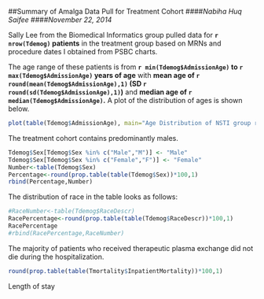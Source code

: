 ##Summary of Amalga Data Pull for Treatment Cohort
####*Nabiha Huq Saifee*
####*November 22, 2014*

Sally Lee from the Biomedical Informatics group pulled data for **`r nrow(Tdemog)` patients** in the treatment group based on MRNs and procedure dates I obtained from PSBC charts. 

The age range of these patients is from **`r min(Tdemog$AdmissionAge)` to `r max(Tdemog$AdmissionAge)` years of age** with **mean age of `r round(mean(Tdemog$AdmissionAge),1)` (SD `r round(sd(Tdemog$AdmissionAge),1)`)** and **median age of `r median(Tdemog$AdmissionAge)`.**  A plot of the distribution of ages is shown below.  
```r
plot(table(Tdemog$AdmissionAge), main="Age Distribution of NSTI group receiving Therapeutic Plasma Exchange", xlab = "Admission Age", ylab = "Number of Patients")
```

The treatment cohort contains predominantly males.
```r
Tdemog$Sex[Tdemog$Sex %in% c("Male","M")] <- "Male" 
Tdemog$Sex[Tdemog$Sex %in% c("Female","F")] <- "Female"
Number<-table(Tdemog$Sex)
Percentage<-round(prop.table(table(Tdemog$Sex))*100,1)
rbind(Percentage,Number)
```

The distribution of race in the table looks as follows:
```r
#RaceNumber<-table(Tdemog$RaceDescr)
RacePercentage<-round(prop.table(table(Tdemog$RaceDescr))*100,1)
RacePercentage
#rbind(RacePercentage,RaceNumber)
```
The majority of patients who received therapeutic plasma exchange did not die during the hospitalization.
```r
round(prop.table(table(Tmortality$InpatientMortality))*100,1)
```

Length of stay





